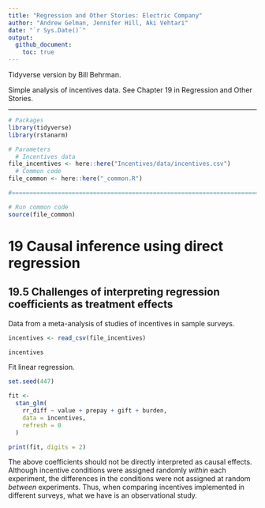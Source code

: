 ```yaml
---
title: "Regression and Other Stories: Electric Company"
author: "Andrew Gelman, Jennifer Hill, Aki Vehtari"
date: "`r Sys.Date()`"
output:
  github_document:
    toc: true
---
```

Tidyverse version by Bill Behrman.

Simple analysis of incentives data. See Chapter 19 in Regression and Other Stories.

-------------

```r
# Packages
library(tidyverse)
library(rstanarm)

# Parameters
  # Incentives data
file_incentives <- here::here("Incentives/data/incentives.csv") 
  # Common code
file_common <- here::here("_common.R")

#===============================================================================

# Run common code
source(file_common)
```

# 19 Causal inference using direct regression

## 19.5 Challenges of interpreting regression coefficients as treatment effects

Data from a meta-analysis of studies of incentives in sample surveys.

```r
incentives <- read_csv(file_incentives)

incentives
```

Fit linear regression.

```r
set.seed(447)

fit <- 
  stan_glm(
    rr_diff ~ value + prepay + gift + burden,
    data = incentives,
    refresh = 0
  )

print(fit, digits = 2)
```

The above coefficients should not be directly interpreted as causal effects. Although incentive conditions were assigned randomly _within_ each experiment, the differences in the conditions were not assigned at random _between_ experiments. Thus, when comparing incentives implemented in different surveys, what we have is an observational study.
